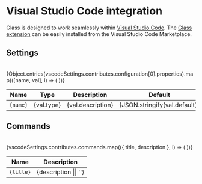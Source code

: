 
# Visual Studio Code integration

Glass is designed to work seamlessly within [Visual Studio Code](https://code.visualstudio.com). The [Glass extension](https://marketplace.visualstudio.com/items?itemName=foundation.vscode-glass) can be easily installed from the Visual Studio Code Marketplace.

## Settings

<br />

<table>
  <thead>
    <tr>
      <th>Name</th>
      <th>Type</th>
      <th>Description</th>
      <th>Default</th>
    </tr>
  </thead>
  <tbody>
    {Object.entries(vscodeSettings.contributes.configuration[0].properties).map(([name, val], i) => (
      <tr key={i}>
        <td>
          <code>{name}</code>
        </td>
        <td>{val.type}</td>
        <td>{val.description}</td>
        <td>{JSON.stringify(val.default)}</td>
      </tr>
    ))}
  </tbody>
</table>

## Commands

<br />

<table>
  <thead>
    <tr>
      <th>Name</th>
      <th>Description</th>
    </tr>
  </thead>
  <tbody>
    {vscodeSettings.contributes.commands.map(({ title, description }, i) => (
      <tr key={i}>
        <td>
          <code>{title}</code>
        </td>
        <td>{description || ''}</td>
      </tr>
    ))}
  </tbody>
</table>
